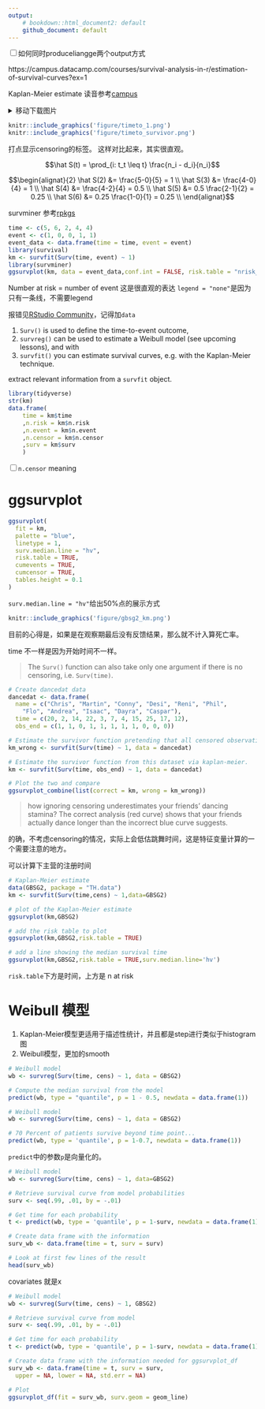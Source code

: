 ```yaml
---
output: 
    # bookdown::html_document2: default
    github_document: default
---
```


<input type="checkbox" id="checkbox1" class="styled">如何同时produceliangge两个output方式

https://campus.datacamp.com/courses/survival-analysis-in-r/estimation-of-survival-curves?ex=1

Kaplan-Meier estimate
读音参考[campus](https://campus.datacamp.com/courses/survival-analysis-in-r/estimation-of-survival-curves?ex=1)

<details>
<summary>移动下载图片</summary>


```
mv ~/Downloads/*.png figure/
```

</details>

```r
knitr::include_graphics('figure/timeto_1.png')
knitr::include_graphics('figure/timeto_survivor.png')
```

打点显示censoring的标签。
这样对比起来，其实很直观。

$$\hat S(t) = \prod_{i: t_t \leq t} \frac{n_i - d_i}{n_i}$$

$$\begin{alignat}{2}
\hat S(2) &= \frac{5-0}{5} = 1 \\
\hat S(3) &= \frac{4-0}{4} = 1 \\
\hat S(4) &= \frac{4-2}{4} = 0.5 \\
\hat S(5) &= 0.5 \frac{2-1}{2} = 0.25 \\
\hat S(6) &= 0.25 \frac{1-0}{1} = 0.25 \\
\end{alignat}$$

survminer 参考[rpkgs](https://rpkgs.datanovia.com/survminer/reference/ggsurvplot.html)

```r
time <- c(5, 6, 2, 4, 4) 
event <- c(1, 0, 0, 1, 1)
event_data <- data.frame(time = time, event = event)
library(survival)
km <- survfit(Surv(time, event) ~ 1)
library(survminer)
ggsurvplot(km, data = event_data,conf.int = FALSE, risk.table = "nrisk_cumevents", legend = "none")
```

Number at risk = number of event
这是很直观的表达
`legend = "none"`是因为只有一条线，不需要legend

报错见[RStudio Community](https://community.rstudio.com/t/questions-for-the-input-of-function-survminer-ggsurvplot/20461)，记得加`data`

1. `Surv()` is used to define the time-to-event outcome, 
1. `survreg()` can be used to estimate a Weibull model (see upcoming lessons), and with 
1. `survfit()` you can estimate survival curves, e.g. with the Kaplan-Meier technique.

extract relevant information from a `survfit` object.

```r
library(tidyverse)
str(km)
data.frame(
    time = km$time
    ,n.risk = km$n.risk
    ,n.event = km$n.event
    ,n.censor = km$n.censor
    ,surv = km$surv
    )
```

<input type="checkbox" id="checkbox1" class="styled">`n.censor` meaning

# ggsurvplot

```r
ggsurvplot(
  fit = km, 
  palette = "blue", 
  linetype = 1, 
  surv.median.line = "hv", 
  risk.table = TRUE,
  cumevents = TRUE, 
  cumcensor = TRUE,
  tables.height = 0.1
)
```

`surv.median.line = "hv"`给出50%点的展示方式

```r
knitr::include_graphics('figure/gbsg2_km.png')
```

目前的心得是，如果是在观察期最后没有反馈结果，那么就不计入算死亡率。

time 不一样是因为开始时间不一样。

>
The `Surv()` function can also take only one argument if there is no censoring, i.e. `Surv(time)`.

```r
# Create dancedat data
dancedat <- data.frame(
  name = c("Chris", "Martin", "Conny", "Desi", "Reni", "Phil", 
    "Flo", "Andrea", "Isaac", "Dayra", "Caspar"),
  time = c(20, 2, 14, 22, 3, 7, 4, 15, 25, 17, 12),
  obs_end = c(1, 1, 0, 1, 1, 1, 1, 1, 0, 0, 0))

# Estimate the survivor function pretending that all censored observations are actual observations.
km_wrong <- survfit(Surv(time) ~ 1, data = dancedat)

# Estimate the survivor function from this dataset via kaplan-meier.
km <- survfit(Surv(time, obs_end) ~ 1, data = dancedat)

# Plot the two and compare
ggsurvplot_combine(list(correct = km, wrong = km_wrong))
```


>
how ignoring censoring underestimates your friends' dancing stamina? The correct analysis (red curve) shows that your friends actually dance longer than the incorrect blue curve suggests.

的确，不考虑censoring的情况，实际上会低估跳舞时间，这是特征变量计算的一个需要注意的地方。

可以计算下主营的注册时间

```r
# Kaplan-Meier estimate
data(GBSG2, package = "TH.data")
km <- survfit(Surv(time,cens) ~ 1,data=GBSG2)

# plot of the Kaplan-Meier estimate
ggsurvplot(km,GBSG2)

# add the risk table to plot
ggsurvplot(km,GBSG2,risk.table = TRUE)

# add a line showing the median survival time
ggsurvplot(km,GBSG2,risk.table = TRUE,surv.median.line='hv')
```

`risk.table`下方是时间，上方是 n at risk

# Weibull 模型

1. Kaplan-Meier模型更适用于描述性统计，并且都是step进行类似于histogram图
1. Weibull模型，更加的smooth

```r
# Weibull model
wb <- survreg(Surv(time, cens) ~ 1, data = GBSG2)

# Compute the median survival from the model
predict(wb, type = "quantile", p = 1 - 0.5, newdata = data.frame(1))
```

```r
# Weibull model
wb <- survreg(Surv(time, cens) ~ 1, data = GBSG2)

# 70 Percent of patients survive beyond time point...
predict(wb, type = 'quantile', p = 1-0.7, newdata = data.frame(1))
```

`predict`中的参数`p`是向量化的。

```r
# Weibull model
wb <- survreg(Surv(time, cens) ~ 1, data=GBSG2)

# Retrieve survival curve from model probabilities 
surv <- seq(.99, .01, by = -.01)

# Get time for each probability
t <- predict(wb, type = 'quantile', p = 1-surv, newdata = data.frame(1))

# Create data frame with the information
surv_wb <- data.frame(time = t, surv = surv)

# Look at first few lines of the result
head(surv_wb)
```

covariates 就是x

```r
# Weibull model
wb <- survreg(Surv(time, cens) ~ 1, GBSG2)

# Retrieve survival curve from model
surv <- seq(.99, .01, by = -.01)

# Get time for each probability
t <- predict(wb, type = 'quantile', p = 1-surv, newdata = data.frame(1))

# Create data frame with the information needed for ggsurvplot_df
surv_wb <- data.frame(time = t, surv = surv, 
  upper = NA, lower = NA, std.err = NA)

# Plot
ggsurvplot_df(fit = surv_wb, surv.geom = geom_line)
```

